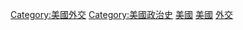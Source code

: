 [[Category:美國外交|Category:美國外交]]
[[Category:美國政治史|Category:美國政治史]]
[[Category:美洲各國外交史|美國]]
[[Category:各國外交史|美國]]
[[Category:各主題美國歷史|外交]]